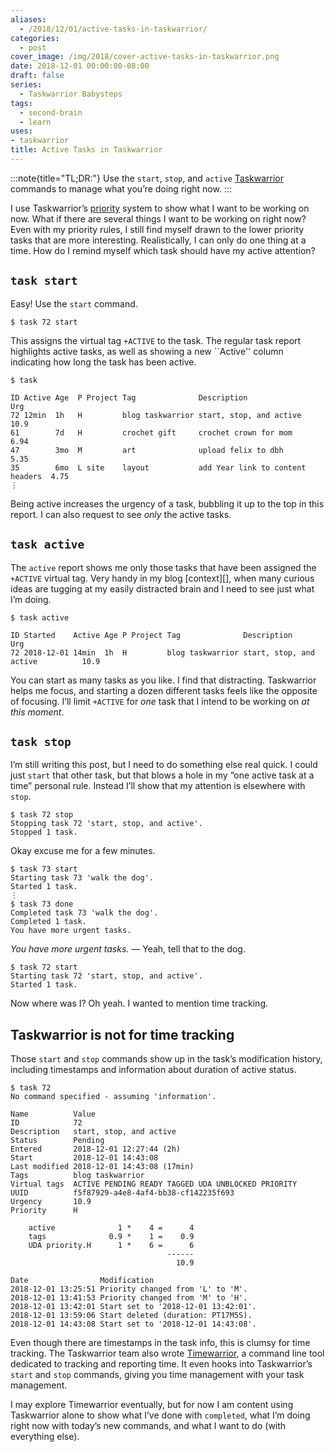 ```yaml
---
aliases:
  - /2018/12/01/active-tasks-in-taskwarrior/
categories:
  - post
cover_image: /img/2018/cover-active-tasks-in-taskwarrior.png
date: 2018-12-01 00:00:00-08:00
draft: false
series:
  - Taskwarrior Babysteps
tags:
  - second-brain
  - learn
uses:
- taskwarrior
title: Active Tasks in Taskwarrior
---
```


:::note{title="TL;DR:"}
Use the `start`, `stop`, and `active` [Taskwarrior](https://taskwarrior.org/) commands to manage what you’re doing right now.
:::

I use Taskwarrior’s [priority](/post/2017/12/taskwarrior-priorities)
system to show what I want to be working on now. What if there are
several things I want to be working on right now? Even with my priority
rules, I still find myself drawn to the lower priority tasks that are
more interesting. Realistically, I can only do one thing at a time. How
do I remind myself which task should have my active attention?

## `task start`

Easy! Use the `start` command.

    $ task 72 start

This assigns the virtual tag `+ACTIVE` to the task. The regular task
report highlights active tasks, as well as showing a new \`\`Active''
column indicating how long the task has been active.

    $ task

    ID Active Age  P Project Tag              Description                       Urg
    72 12min  1h   H         blog taskwarrior start, stop, and active           10.9
    61        7d   H         crochet gift     crochet crown for mom             6.94
    47        3mo  M         art              upload felix to dbh               5.35
    35        6mo  L site    layout           add Year link to content headers  4.75
    ⋮

Being active increases the urgency of a task, bubbling it up to the top
in this report. I can also request to see *only* the active tasks.

## `task active`

The `active` report shows me only those tasks that have been assigned
the `+ACTIVE` virtual tag. Very handy in my blog \[context\]\[\], when
many curious ideas are tugging at my easily distracted brain and I need
to see just what I’m doing.

    $ task active

    ID Started    Active Age P Project Tag              Description                      Urg
    72 2018-12-01 14min  1h  H         blog taskwarrior start, stop, and active          10.9

You can start as many tasks as you like. I find that distracting.
Taskwarrior helps me focus, and starting a dozen different tasks feels
like the opposite of focusing. I’ll limit `+ACTIVE` for *one* task that
I intend to be working on *at this moment*.

## `task stop`

I’m still writing this post, but I need to do something else real quick.
I could just `start` that other task, but that blows a hole in my “one
active task at a time” personal rule. Instead I’ll show that my
attention is elsewhere with `stop`.

    $ task 72 stop
    Stopping task 72 'start, stop, and active'.
    Stopped 1 task.

Okay excuse me for a few minutes.

    $ task 73 start
    Starting task 73 'walk the dog'.
    Started 1 task.
    ⋮
    $ task 73 done
    Completed task 73 'walk the dog'.
    Completed 1 task.
    You have more urgent tasks.

*You have more urgent tasks.* — Yeah, tell that to the dog.

    $ task 72 start
    Starting task 72 'start, stop, and active'.
    Started 1 task.

Now where was I? Oh yeah. I wanted to mention time tracking.

## Taskwarrior is not for time tracking

Those `start` and `stop` commands show up in the task’s modification
history, including timestamps and information about duration of active
status.

    $ task 72
    No command specified - assuming 'information'.

    Name          Value
    ID            72
    Description   start, stop, and active
    Status        Pending
    Entered       2018-12-01 12:27:44 (2h)
    Start         2018-12-01 14:43:08
    Last modified 2018-12-01 14:43:08 (17min)
    Tags          blog taskwarrior
    Virtual tags  ACTIVE PENDING READY TAGGED UDA UNBLOCKED PRIORITY
    UUID          f5f87929-a4e8-4af4-bb38-cf142235f693
    Urgency       10.9
    Priority      H

        active              1 *    4 =      4
        tags              0.9 *    1 =    0.9
        UDA priority.H      1 *    6 =      6
                                       ------
                                         10.9

    Date                Modification
    2018-12-01 13:25:51 Priority changed from 'L' to 'M'.
    2018-12-01 13:41:53 Priority changed from 'M' to 'H'.
    2018-12-01 13:42:01 Start set to '2018-12-01 13:42:01'.
    2018-12-01 13:59:06 Start deleted (duration: PT17M5S).
    2018-12-01 14:43:08 Start set to '2018-12-01 14:43:08'.

Even though there are timestamps in the task info, this is clumsy for
time tracking. The Taskwarrior team also wrote
[Timewarrior](https://taskwarrior.org/docs/timewarrior), a command line
tool dedicated to tracking and reporting time. It even hooks into
Taskwarrior’s `start` and `stop` commands, giving you time management
with your task management.

I may explore Timewarrior eventually, but for now I am content using
Taskwarrior alone to show what I’ve done with `completed`, what I’m
doing right now with today’s new commands, and what I want to do (with
everything else).
